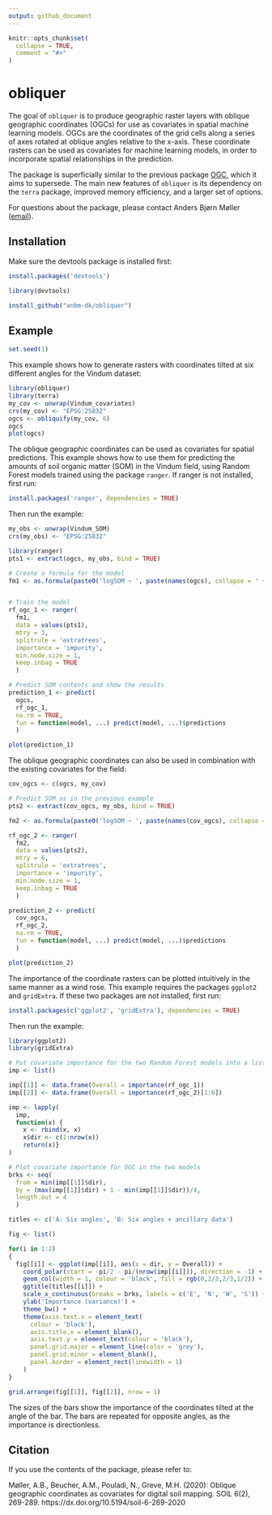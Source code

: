 ```yaml
---
output: github_document
---
```


<!-- README.md is generated from README.Rmd. Please edit that file -->

```r
knitr::opts_chunk$set(
  collapse = TRUE,
  comment = "#>"
)
```

# obliquer

The goal of `obliquer` is to produce geographic raster layers with oblique geographic coordinates (OGCs) for use as covariates in spatial machine learning models. OGCs are the coordinates of the grid cells along a series of axes rotated at oblique angles relative to the x-axis. These coordinate rasters can be used as covariates for machine learning models, in order to incorporate spatial relationships in the prediction.

The package is superficially similar to the previous package [OGC](https://bitbucket.org/abmoeller/ogc/src/master/rPackage/OGC/), which it aims to supersede. The main new features of `obliquer` is its dependency on the `terra` package, improved memory efficiency, and a larger set of options.

For questions about the package, please contact Anders Bjørn Møller ([email](mailto:anbm@agro.au.dk)).

## Installation

Make sure the devtools package is installed first:

```r
install.packages('devtools')

library(devtools)

install_github("anbm-dk/obliquer")
```

## Example

```r
set.seed(1)
```

This example shows how to generate rasters with coordinates tilted at six different angles for the Vindum dataset:

```r
library(obliquer)
library(terra)
my_cov <- unwrap(Vindum_covariates)
crs(my_cov) <- "EPSG:25832"
ogcs <- obliquify(my_cov, 6)
ogcs
plot(ogcs)
```

The oblique geographic coordinates can be used as covariates for spatial predictions. This example shows how to use them for predicting the amounts of soil organic matter (SOM) in the Vindum field, using Random Forest models trained using the package `ranger`. If ranger is not installed, first run:
```r
install.packages('ranger', dependencies = TRUE)
```
Then run the example:
```r
my_obs <- unwrap(Vindum_SOM)
crs(my_obs) <- "EPSG:25832"

library(ranger)
pts1 <- extract(ogcs, my_obs, bind = TRUE)

# Create a formula for the model
fm1 <- as.formula(paste0('logSOM ~ ', paste(names(ogcs), collapse = ' + ')))


# Train the model
rf_ogc_1 <- ranger(
  fm1,
  data = values(pts1),
  mtry = 3,
  splitrule = 'extratrees',
  importance = 'impurity',
  min.node.size = 1,
  keep.inbag = TRUE
  )

# Predict SOM contents and show the results
prediction_1 <- predict(
  ogcs,
  rf_ogc_1,
  na.rm = TRUE,
  fun = function(model, ...) predict(model, ...)$predictions
  )

plot(prediction_1)
```

The oblique geographic coordinates can also be used in combination with the existing covariates for the field:
```r
cov_ogcs <- c(ogcs, my_cov)

# Predict SOM as in the previous example
pts2 <- extract(cov_ogcs, my_obs, bind = TRUE)

fm2 <- as.formula(paste0('logSOM ~ ', paste(names(cov_ogcs), collapse = ' + ')))

rf_ogc_2 <- ranger(
  fm2,
  data = values(pts2),
  mtry = 6,
  splitrule = 'extratrees',
  importance = 'impurity',
  min.node.size = 1,
  keep.inbag = TRUE
  )

prediction_2 <- predict(
  cov_ogcs,
  rf_ogc_2,
  na.rm = TRUE,
  fun = function(model, ...) predict(model, ...)$predictions
  )

plot(prediction_2)
```

The importance of the coordinate rasters can be plotted intuitively in the same manner as a wind rose. This example requires the packages `ggplot2` and `gridExtra`. If these two packages are not installed, first run:
```r
install.packages(c('ggplot2', 'gridExtra'), dependencies = TRUE)
```
Then run the example:
```r

library(ggplot2)
library(gridExtra)

# Put covariate importance for the two Random Forest models into a list
imp <- list()

imp[[1]] <- data.frame(Overall = importance(rf_ogc_1))
imp[[2]] <- data.frame(Overall = importance(rf_ogc_2)[1:6])

imp <- lapply(
  imp,
  function(x) {
    x <- rbind(x, x)
    x$dir <- c(1:nrow(x))
    return(x)}
)

# Plot covariate importance for OGC in the two models
brks <- seq(
  from = min(imp[[1]]$dir),
  by = (max(imp[[1]]$dir) + 1 - min(imp[[1]]$dir))/4,
  length.out = 4
  )

titles <- c('A: Six angles', 'B: Six angles + ancillary data')

fig <- list()

for(i in 1:2)
{
  fig[[i]] <- ggplot(imp[[i]], aes(x = dir, y = Overall)) +
    coord_polar(start = -pi/2 - pi/(nrow(imp[[i]])), direction = -1) +
    geom_col(width = 1, colour = 'black', fill = rgb(0,2/3,2/3,1/2)) +
    ggtitle(titles[[i]]) +
    scale_x_continuous(breaks = brks, labels = c('E', 'N', 'W', 'S')) +
    ylab('Importance (variance)') +
    theme_bw() +
    theme(axis.text.x = element_text(
      colour = 'black'),
      axis.title.x = element_blank(),
      axis.text.y = element_text(colour = 'black'),
      panel.grid.major = element_line(color = 'grey'),
      panel.grid.minor = element_blank(),
      panel.border = element_rect(linewidth = 1)
    )
}

grid.arrange(fig[[1]], fig[[2]], nrow = 1)
```

The sizes of the bars show the importance of the coordinates tilted at the angle of the bar. The bars are repeated for opposite angles, as the importance is directionless.

## Citation

If you use the contents of the package, please refer to:

Møller, A.B., Beucher, A.M., Pouladi, N., Greve, M.H. (2020): Oblique geographic coordinates as covariates for digital soil mapping. SOIL 6(2), 269-289. https://dx.doi.org/10.5194/soil-6-269-2020
